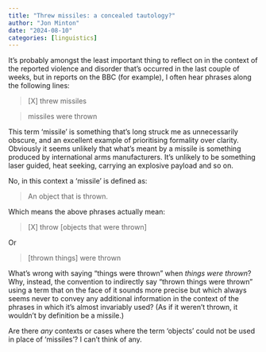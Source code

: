```yaml
---
title: "Threw missiles: a concealed tautology?"
author: "Jon Minton"
date: "2024-08-10"
categories: [linguistics]
---
```


It's probably amongst the least important thing to reflect on in the context of the reported violence and disorder that's occurred in the last couple of weeks, but in reports on the BBC (for example), I often hear phrases along the following lines:

> [X] threw missiles

> missiles were thrown

This term 'missile' is something that's long struck me as unnecessarily obscure, and an excellent example of prioritising formality over clarity. Obviously it seems unlikely that what's meant by a missile is something produced by international arms manufacturers. It's unlikely to be something laser guided, heat seeking, carrying an explosive payload and so on. 

No, in this context a 'missile' is defined as:

> An object that is thrown. 

Which means the above phrases actually mean:

> [X] throw [objects that were thrown]

Or 

> [thrown things] were thrown

What's wrong with saying "things were thrown" when *things were thrown*? Why, instead, the convention to indirectly say "thrown things were thrown" using a term that on the face of it sounds more precise but which always seems never to convey any additional information in the context of the phrases in which it's almost invariably used? (As if it weren't thrown, it wouldn't by definition be a missile.) 

Are there *any* contexts or cases where the term 'objects' could not be used in place of 'missiles'? I can't think of any. 

